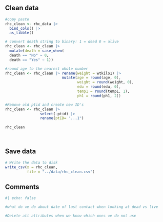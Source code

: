 ## Clean data

```r
#copy paste
rhc_clean <- rhc_data |> 
  bind_cols() |> 
  as_tibble() 

# convert death string to binary: 1 = dead 0 = alive
rhc_clean <- rhc_clean |> 
  mutate(death = case_when(
  death == "No" ~ 0,
  death == "Yes" ~ 1))

#round age to the nearest whole number
rhc_clean <- rhc_clean |> rename(weight = wtkilo1) |> 
                          mutate(age = round(age, 0),
                                 weight = round(weight, 0),
                                 edu = round(edu, 0),
                                 temp1 = round(temp1, 1),
                                 ph1 = round(ph1, 2))

#Remove old ptid and create new ID's
rhc_clean <- rhc_clean |> 
                select(-ptid) |> 
                rename(ptID= "...1")
  
rhc_clean

          

```

## Save data

```r
# Write the data to disk
write_csv(x = rhc_clean,
          file = "../data/rhc_clean.csv")

```

## Comments
```r
#| echo: false

#what do we do about date of last contact when looking at dead vs live

#Delete all attributes when we know which ones we do not use
```








